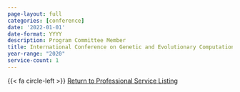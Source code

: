 ```yaml
---
page-layout: full
categories: [conference]
date: '2022-01-01'
date-format: YYYY
description: Program Committee Member
title: International Conference on Genetic and Evolutionary Computation
year-range: "2020"
service-count: 1
---
```


{{< fa circle-left >}} <a href='/service/index.qmd'>Return to Professional Service Listing</a>
